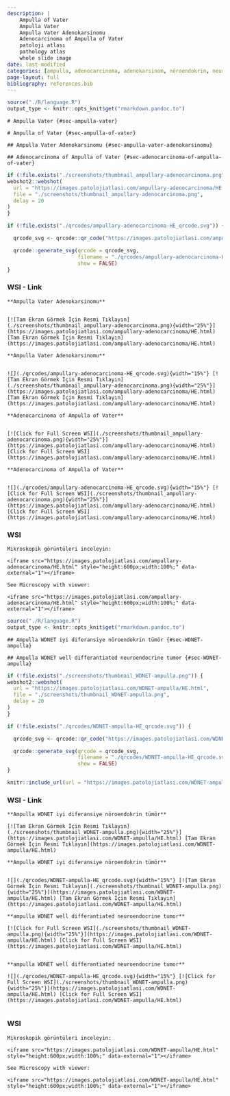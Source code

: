 ```yaml
---
description: |
    Ampulla of Vater
    Ampulla Vater
    Ampulla Vater Adenokarsinomu
    Adenocarcinoma of Ampulla of Vater
    patoloji atlası
    pathology atlas
    whole slide image
date: last-modified
categories: [ampulla, adenocarcinoma, adenokarsinom, nöroendokrin, neuroendocrine, NET, WDNET, iyi diferansiye nöroendokrin tümör, well differantiated neuroendocrine tumor]
page-layout: full
bibliography: references.bib
---
```


```r

source("./R/language.R")
output_type <- knitr::opts_knit$get("rmarkdown.pandoc.to")

```



```asis

# Ampulla Vater {#sec-ampulla-vater}

```

```asis

# Ampulla of Vater {#sec-ampulla-of-vater}

```



```asis

## Ampulla Vater Adenokarsinomu {#sec-ampulla-vater-adenokarsinomu}

```

```asis

## Adenocarcinoma of Ampulla of Vater {#sec-adenocarcinoma-of-ampulla-of-vater}

```

```r
if (!file.exists("./screenshots/thumbnail_ampullary-adenocarcinoma.png")) {
webshot2::webshot(
  url = "https://images.patolojiatlasi.com/ampullary-adenocarcinoma/HE.html",
  file = "./screenshots/thumbnail_ampullary-adenocarcinoma.png",
  delay = 20
)
}
```

```r
if (!file.exists("./qrcodes/ampullary-adenocarcinoma-HE_qrcode.svg")) {

  qrcode_svg <- qrcode::qr_code("https://images.patolojiatlasi.com/ampullary-adenocarcinoma/HE.html")

  qrcode::generate_svg(qrcode = qrcode_svg,
                       filename = "./qrcodes/ampullary-adenocarcinoma-HE_qrcode.svg",
                       show = FALSE)
}
```


::::: panel-tabset

### WSI - Link



:::: {.content-hidden when-format="pdf"}


```asis

**Ampulla Vater Adenokarsinomu**


[![Tam Ekran Görmek İçin Resmi Tıklayın](./screenshots/thumbnail_ampullary-adenocarcinoma.png){width="25%"}](https://images.patolojiatlasi.com/ampullary-adenocarcinoma/HE.html) [Tam Ekran Görmek İçin Resmi Tıklayın](https://images.patolojiatlasi.com/ampullary-adenocarcinoma/HE.html)

```



::::





:::: {.content-visible when-format="pdf"}



```asis

**Ampulla Vater Adenokarsinomu**


![](./qrcodes/ampullary-adenocarcinoma-HE_qrcode.svg){width="15%"} [![Tam Ekran Görmek İçin Resmi Tıklayın](./screenshots/thumbnail_ampullary-adenocarcinoma.png){width="25%"}](https://images.patolojiatlasi.com/ampullary-adenocarcinoma/HE.html) [Tam Ekran Görmek İçin Resmi Tıklayın](https://images.patolojiatlasi.com/ampullary-adenocarcinoma/HE.html)

```



::::




:::: {.content-hidden when-format="pdf"}



```asis

**Adenocarcinoma of Ampulla of Vater**


[![Click for Full Screen WSI](./screenshots/thumbnail_ampullary-adenocarcinoma.png){width="25%"}](https://images.patolojiatlasi.com/ampullary-adenocarcinoma/HE.html) [Click for Full Screen WSI](https://images.patolojiatlasi.com/ampullary-adenocarcinoma/HE.html)

```




::::





:::: {.content-visible when-format="pdf"}



```asis

**Adenocarcinoma of Ampulla of Vater**


![](./qrcodes/ampullary-adenocarcinoma-HE_qrcode.svg){width="15%"} [![Click for Full Screen WSI](./screenshots/thumbnail_ampullary-adenocarcinoma.png){width="25%"}](https://images.patolojiatlasi.com/ampullary-adenocarcinoma/HE.html) [Click for Full Screen WSI](https://images.patolojiatlasi.com/ampullary-adenocarcinoma/HE.html)

```





::::





### WSI


```asis

Mikroskopik görüntüleri inceleyin:

<iframe src="https://images.patolojiatlasi.com/ampullary-adenocarcinoma/HE.html" style="height:600px;width:100%;" data-external="1"></iframe>

```


```asis

See Microscopy with viewer: 

<iframe src="https://images.patolojiatlasi.com/ampullary-adenocarcinoma/HE.html" style="height:600px;width:100%;" data-external="1"></iframe>

```



:::::





```r
source("./R/language.R")
output_type <- knitr::opts_knit$get("rmarkdown.pandoc.to")
```




```asis
## Ampulla WDNET iyi diferansiye nöroendokrin tümör {#sec-WDNET-ampulla}
```


```asis
## Ampulla WDNET well differantiated neuroendocrine tumor {#sec-WDNET-ampulla}
```


```r
if (!file.exists("./screenshots/thumbnail_WDNET-ampulla.png")) {
webshot2::webshot(
  url = "https://images.patolojiatlasi.com/WDNET-ampulla/HE.html",
  file = "./screenshots/thumbnail_WDNET-ampulla.png",
  delay = 20
)
}
```



```r
if (!file.exists("./qrcodes/WDNET-ampulla-HE_qrcode.svg")) {

  qrcode_svg <- qrcode::qr_code("https://images.patolojiatlasi.com/WDNET-ampulla/HE.html")

  qrcode::generate_svg(qrcode = qrcode_svg,
                       filename = "./qrcodes/WDNET-ampulla-HE_qrcode.svg",
                       show = FALSE)
}
```



```r
knitr::include_url(url = "https://images.patolojiatlasi.com/WDNET-ampulla/HE.html")
```


::::: panel-tabset


### WSI - Link


:::: {.content-hidden when-format="pdf"}



```asis

**Ampulla WDNET iyi diferansiye nöroendokrin tümör**

[![Tam Ekran Görmek İçin Resmi Tıklayın](./screenshots/thumbnail_WDNET-ampulla.png){width="25%"}](https://images.patolojiatlasi.com/WDNET-ampulla/HE.html) [Tam Ekran Görmek İçin Resmi Tıklayın](https://images.patolojiatlasi.com/WDNET-ampulla/HE.html)
```



::::





:::: {.content-visible when-format="pdf"}


```asis

**Ampulla WDNET iyi diferansiye nöroendokrin tümör**


![](./qrcodes/WDNET-ampulla-HE_qrcode.svg){width="15%"} [![Tam Ekran Görmek İçin Resmi Tıklayın](./screenshots/thumbnail_WDNET-ampulla.png){width="25%"}](https://images.patolojiatlasi.com/WDNET-ampulla/HE.html) [Tam Ekran Görmek İçin Resmi Tıklayın](https://images.patolojiatlasi.com/WDNET-ampulla/HE.html)
```





::::




:::: {.content-hidden when-format="pdf"}



```asis

**ampulla WDNET well differantiated neuroendocrine tumor**

[![Click for Full Screen WSI](./screenshots/thumbnail_WDNET-ampulla.png){width="25%"}](https://images.patolojiatlasi.com/WDNET-ampulla/HE.html) [Click for Full Screen WSI](https://images.patolojiatlasi.com/WDNET-ampulla/HE.html)


```




::::





:::: {.content-visible when-format="pdf"}




```asis

**ampulla WDNET well differantiated neuroendocrine tumor**

![](./qrcodes/WDNET-ampulla-HE_qrcode.svg){width="15%"} [![Click for Full Screen WSI](./screenshots/thumbnail_WDNET-ampulla.png){width="25%"}](https://images.patolojiatlasi.com/WDNET-ampulla/HE.html) [Click for Full Screen WSI](https://images.patolojiatlasi.com/WDNET-ampulla/HE.html)


```




::::
  
  










### WSI


```asis
Mikroskopik görüntüleri inceleyin:

<iframe src="https://images.patolojiatlasi.com/WDNET-ampulla/HE.html" style="height:600px;width:100%;" data-external="1"></iframe>

```


```asis

See Microscopy with viewer: 

<iframe src="https://images.patolojiatlasi.com/WDNET-ampulla/HE.html" style="height:600px;width:100%;" data-external="1"></iframe>

```


:::::
